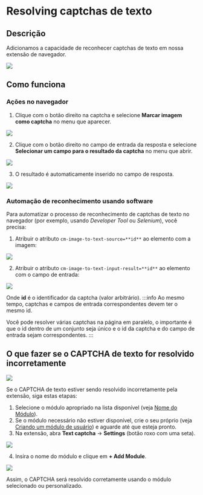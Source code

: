 ﻿---
sidebar_position: 2
---


<ArticleHead slug="extension/text-captcha-solve" />

# Resolving captchas de texto
## Descrição
Adicionamos a capacidade de reconhecer captchas de texto em nossa extensão de navegador.

![](./images/text-captcha-solve/captcha-solving.png)
## Como funciona
### Ações no navegador
1. Clique com o botão direito na captcha e selecione **Marcar imagem como captcha** no menu que aparecer.

![](./images/text-captcha-solve/mark-as-captcha.png)

2. Clique com o botão direito no campo de entrada da resposta e selecione **Selecionar um campo para o resultado da captcha** no menu que abrir.

![](./images/text-captcha-solve/select-input.png)

3. O resultado é automaticamente inserido no campo de resposta.

![](./images/text-captcha-solve/Aspose.Words.f6d390ba-8e92-4611-b5a2-167a5168d8f1.004.png)
### Automação de reconhecimento usando software
Para automatizar o processo de reconhecimento de captchas de texto no navegador (por exemplo, usando *Developer Tool* ou *Selenium*), você precisa:
1. Atribuir o atributo `cm-image-to-text-source=**id**` ao elemento com a imagem:

![](./images/text-captcha-solve/exapmle1.png)

2. Atribuir o atributo `cm-image-to-text-input-result=**id**` ao elemento com o campo de entrada:

![](./images/text-captcha-solve/exapmle2.png)

Onde **id** é o identificador da captcha (valor arbitrário).
:::info
Ao mesmo tempo, captchas e campos de entrada correspondentes devem ter o mesmo id.

Você pode resolver várias captchas na página em paralelo, o importante é que o id dentro de um conjunto seja único e o id da captcha e do campo de entrada sejam correspondentes.
:::

## O que fazer se o CAPTCHA de texto for resolvido incorretamente

![](./images/text-captcha-solve/incorrect-captcha.png)

Se o CAPTCHA de texto estiver sendo resolvido incorretamente pela extensão, siga estas etapas:

1. Selecione o módulo apropriado na lista disponível (veja [Nome do Módulo](/docs/api/module-name)).
2. Se o módulo necessário não estiver disponível, crie o seu próprio (veja [Criando um módulo de usuário](/docs/api/user-module)) e aguarde até que esteja pronto.
3. Na extensão, abra **Text captcha** → **Settings** (botão roxo com uma seta).

![](./images/text-captcha-solve/open-settings.png)

4. Insira o nome do módulo e clique em **+ Add Module**.

![](./images/text-captcha-solve/settings.png)

Assim, o CAPTCHA será resolvido corretamente usando o módulo selecionado ou personalizado.

